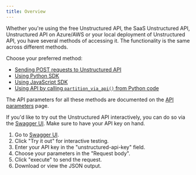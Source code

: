 ```yaml
---
title: Overview
---
```


Whether you're using the free Unstructured API, the SaaS Unstructured API, Unstructured API on Azure/AWS or your local
deployment of Unstructured API, you have several methods of accessing it. The functionality is the same across different methods.

Choose your preferred method:

* [Sending POST requests to Unstructured API](/api-reference/api-services/post-requests)
* [Using Python SDK](/api-reference/api-services/python-sdk)
* [Using JavaScript SDK](/api-reference/api-services/javascript-sdk)
* [Using API by calling `partition_via_api()` from Python code](/api-reference/api-services/partition-via-api)

The API parameters for all these methods are documented on the [API parameters](/api-reference/api-services/api-parameters) page.

If you'd like to try out the Unstructured API interactively, you can do so via the [Swagger UI](https://api.unstructured.io/general/docs#/default/pipeline_1_general_v0_general_post).
Make sure to have your API key on hand.

1. Go to  [Swagger UI](https://api.unstructured.io/general/docs#/default/pipeline_1_general_v0_general_post).
2. Click "Try it out" for interactive testing.
3. Enter your API key in the "unstructured-api-key" field.
4. Choose your parameters in the "Request body".
5. Click "execute" to send the request.
6. Download or view the JSON output.